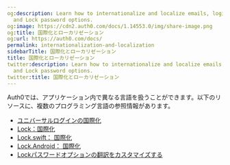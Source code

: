 ```yaml
---
og:description: Learn how to internationalize and localize emails, login prompts,
  and Lock password options.
og:image: https://cdn2.auth0.com/docs/1.14553.0/img/share-image.png
og:title: 国際化とローカリゼーション
og:url: https://auth0.com/docs/
permalink: internationalization-and-localization
sidebarTitle: 国際化とローカリゼーション
title: 国際化とローカリゼーション
twitter:description: Learn how to internationalize and localize emails, login prompts,
  and Lock password options.
twitter:title: 国際化とローカリゼーション
---
```


Auth0では、アプリケーション内で異なる言語を扱うことができます。以下のリソースに、複数のプログラミング言語の参照情報があります。

* [ユニバーサルログインの国際化](/brand-and-customize/internationalization-and-localization/universal-login-internationalization)
* [Lock：国際化](/libraries/lock/lock-internationalization)
* [Lock.swift： 国際化](/brand-and-customize/internationalization-and-localization/lock-swift-internationalization)
* [Lock.Android： 国際化](/brand-and-customize/internationalization-and-localization/lock-android-internationalization)
* [Lockパスワードオプションの翻訳をカスタマイズする](/brand-and-customize/internationalization-and-localization/password-options-translation)